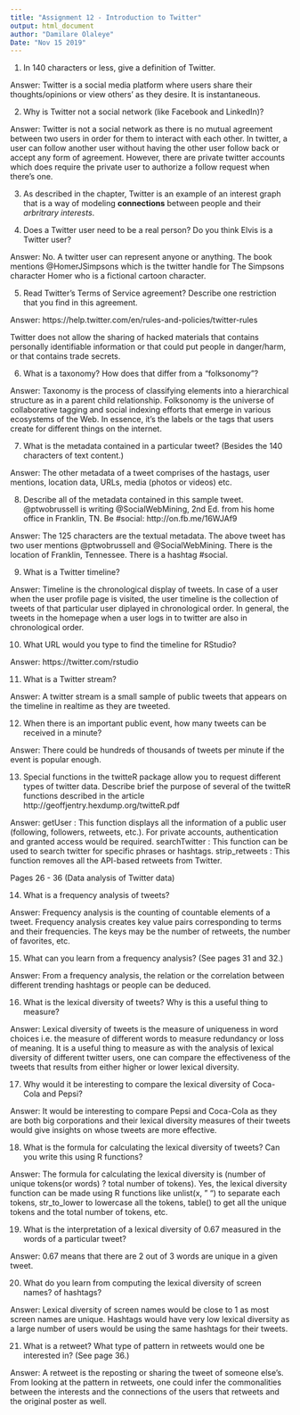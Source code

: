 ```yaml
---
title: "Assignment 12 - Introduction to Twitter"
output: html_document
author: "Damilare Olaleye"
Date: "Nov 15 2019"
---
```


1.  In 140 characters or less, give a definition of Twitter.

Answer: Twitter is a social media platform where users share their thoughts/opinions or view others' as they desire. It is instantaneous.

2.  Why is Twitter not a social network (like Facebook and LinkedIn)?

Answer: Twitter is not a social network as there is no mutual agreement between two users in order for them to interact with each other. In twitter, a user can follow another user without having the other user follow back or accept any form of agreement. However, there are private twitter accounts which does require the private user to authorize a follow request when there's one.


3.  As described in the chapter, Twitter is an example of an interest graph that is a way of modeling __connections__ between people and their _arbritrary interests_.

4.   Does a Twitter user need to be a real person?  Do you think Elvis is a Twitter user?

Answer: No. A twitter user can represent anyone or anything. The book mentions @HomerJSimpsons which is the twitter handle for The Simpsons character Homer who is a fictional cartoon character. 


5.  Read Twitter’s Terms of Service agreement?  Describe one restriction that you find in this agreement.

Answer: https://help.twitter.com/en/rules-and-policies/twitter-rules

Twitter does not allow the sharing of hacked materials that contains personally identifiable information or that could put people in danger/harm, or that contains trade secrets.

6.  What is a taxonomy?  How does that differ from a “folksonomy”?

Answer: Taxonomy is the process of classifying elements into a hierarchical structure as in a parent child relationship. Folksonomy is the universe of collaborative tagging and social indexing efforts that emerge in various ecosystems of the Web. In essence, it's the labels or the tags that users create for different things on the internet.


7.  What is the metadata contained in a particular tweet? (Besides the 140 characters of text content.)

Answer: The other metadata of a tweet comprises of the hastags, user mentions, location data, URLs, media (photos or videos) etc.

8.  Describe all of the metadata contained in this sample tweet.
@ptwobrussell is writing @SocialWebMining, 2nd Ed. from his home office in Franklin, TN. Be #social: http://on.fb.me/16WJAf9

Answer: The 125 characters are the textual metadata.
The above tweet has two user mentions @ptwobrussell and @SocialWebMining.
There is the location of Franklin, Tennessee.
There is a hashtag #social.

9.  What is a Twitter timeline?

Answer: Timeline is the chronological display of tweets. In case of a user when the user profile page is visited, the user timeline is the collection of tweets of that particular user diplayed in chronological order. In general, the tweets in the homepage when a user logs in to twitter are also in chronological order.

10.  What URL would you type to find the timeline for RStudio?

Answer: https://twitter.com/rstudio

11.  What is a Twitter stream?

Answer: A twitter stream is a small sample of public tweets that appears on the timeline in realtime as they are tweeted.

12.  When there is an important public event, how many tweets can be received in a minute?

Answer: There could be hundreds of thousands of tweets per minute if the event is popular enough.

13.  Special functions in the twitteR package allow you to request different types of twitter data.  Describe brief the purpose of several of the twitteR functions described in the article http://geoffjentry.hexdump.org/twitteR.pdf

Answer: 
getUser : This function displays all the information of a public user (following, followers, retweets, etc.). For private accounts, authentication and granted access would be required.
searchTwitter : This function can be used to search twitter for specific phrases or hashtags.
strip_retweets : This function removes all the API-based retweets from Twitter.

Pages 26 - 36  (Data analysis of Twitter data)

14.  What is a frequency analysis of tweets?

Answer: Frequency analysis is the counting of countable elements of a tweet. Frequency analysis creates key value pairs corresponding to terms and their frequencies. The keys may be the number of retweets, the number of favorites, etc.

15.  What can you learn from a frequency analysis?  (See pages 31 and 32.)

Answer: From a frequency analysis, the relation or the correlation between different trending hashtags or people can be deduced.

16.  What is the lexical diversity of tweets?  Why is this a useful thing to measure?

Answer: Lexical diversity of tweets is the measure of uniqueness in word choices i.e. the measure of different words to measure redundancy or loss of meaning. It is a useful thing to measure as with the analysis of lexical diversity of different twitter users, one can compare the effectiveness of the tweets that results from either higher or lower lexical diversity.

17.  Why would it be interesting to compare the lexical diversity of Coca-Cola and Pepsi?

Answer: It would be interesting to compare Pepsi and Coca-Cola as they are both big corporations and their lexical diversity measures of their tweets would give insights on whose tweets are more effective.

18.  What is the formula for calculating the lexical diversity of tweets?  Can you write this using R functions?

Answer: The formula for calculating the lexical diversity is (number of unique tokens(or words) ? total number of tokens). Yes, the lexical diversity function can be made using R functions like unlist(x, " ") to separate each tokens, str_to_lower to lowercase all the tokens, table() to get all the unique tokens and the total number of tokens, etc.


19.  What is the interpretation of a lexical diversity of 0.67 measured in the words of a particular tweet?

Answer: 0.67 means that there are 2 out of 3 words are unique in a given tweet.


20.  What do you learn from computing the lexical diversity of screen names?  of hashtags?

Answer: Lexical diversity of screen names would be close to 1 as most screen names are unique. Hashtags would have very low lexical diversity as a large number of users would be using the same hashtags for their tweets.

21.  What is a retweet?  What type of pattern in retweets would one be interested in? (See page 36.)

Answer: A retweet is the reposting or sharing the tweet of someone else's.
From looking at the pattern in retweets, one could infer the commonalities between the interests and the connections of the users that retweets and the original poster as well.

 